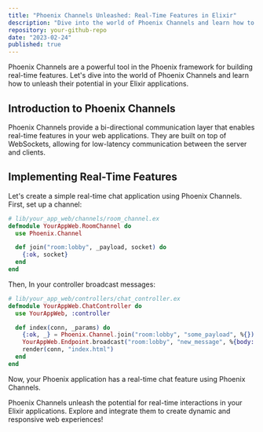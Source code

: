 ```yaml
---
title: "Phoenix Channels Unleashed: Real-Time Features in Elixir"
description: "Dive into the world of Phoenix Channels and learn how to implement real-time features in your Elixir applications."
repository: your-github-repo
date: "2023-02-24"
published: true
---
```


Phoenix Channels are a powerful tool in the Phoenix framework for building real-time features. Let's dive into the world of Phoenix Channels and learn how to unleash their potential in your Elixir applications.

## Introduction to Phoenix Channels

Phoenix Channels provide a bi-directional communication layer that enables real-time features in your web applications. They are built on top of WebSockets, allowing for low-latency communication between the server and clients.

## Implementing Real-Time Features

Let's create a simple real-time chat application using Phoenix Channels. First, set up a channel:

```elixir
# lib/your_app_web/channels/room_channel.ex
defmodule YourAppWeb.RoomChannel do
  use Phoenix.Channel

  def join("room:lobby", _payload, socket) do
    {:ok, socket}
  end
end
```

Then, In your controller broadcast messages:

```elixir
# lib/your_app_web/controllers/chat_controller.ex
defmodule YourAppWeb.ChatController do
  use YourAppWeb, :controller

  def index(conn, _params) do
    {:ok, _} = Phoenix.Channel.join("room:lobby", "some_payload", %{})
    YourAppWeb.Endpoint.broadcast("room:lobby", "new_message", %{body: "Hello, world!"})
    render(conn, "index.html")
  end
end
```

Now, your Phoenix application has a real-time chat feature using Phoenix Channels.

Phoenix Channels unleash the potential for real-time interactions in your Elixir applications. Explore and integrate them to create dynamic and responsive web experiences!